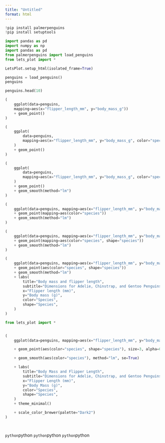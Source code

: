 ```yaml
---
title: "Untitled"
format: html
---
```


```python
!pip install palmerpenguins
!pip install setuptools

import pandas as pd
import numpy as np
import pandas as pd
from palmerpenguins import load_penguins
from lets_plot import *

LetsPlot.setup_html(isolated_frame=True)
```

```python
penguins = load_penguins()
penguins
```

```python
penguins.head(10)
```

```python
(
    ggplot(data=penguins, 
    mapping=aes(x="flipper_length_mm", y="body_mass_g"))
    + geom_point()
)
```

```python
(
    ggplot(
        data=penguins,
        mapping=aes(x="flipper_length_mm", y="body_mass_g", color="species"),
    )
    + geom_point()
)
```

```python
(
    ggplot(
        data=penguins,
        mapping=aes(x="flipper_length_mm", y="body_mass_g", color="species"),
    )
    + geom_point()
    + geom_smooth(method="lm")
)

```

```python
(
    ggplot(data=penguins, mapping=aes(x="flipper_length_mm", y="body_mass_g"))
    + geom_point(mapping=aes(color="species"))
    + geom_smooth(method="lm")
)
```
```python
(
    ggplot(data=penguins, mapping=aes(x="flipper_length_mm", y="body_mass_g"))
    + geom_point(mapping=aes(color="species", shape="species"))
    + geom_smooth(method="lm")
)
```
```python
(
    ggplot(data=penguins, mapping=aes(x="flipper_length_mm", y="body_mass_g"))
    + geom_point(aes(color="species", shape="species"))
    + geom_smooth(method="lm")
    + labs(
        title="Body mass and flipper length",
        subtitle="Dimensions for Adelie, Chinstrap, and Gentoo Penguins",
        x="Flipper length (mm)",
        y="Body mass (g)",
        color="Species",
        shape="Species",
    )
)
```
```python
from lets_plot import *


(
    ggplot(data=penguins, mapping=aes(x="flipper_length_mm", y="body_mass_g"))

    + geom_point(aes(color="species", shape="species"), size=3, alpha=0.7)

    + geom_smooth(aes(color="species"), method="lm", se=True) 

    + labs(
        title="Body Mass and Flipper Length",
        subtitle="Dimensions for Adelie, Chinstrap, and Gentoo Penguins",
        x="Flipper Length (mm)",
        y="Body Mass (g)",
        color="Species",
        shape="Species",
    )
    + theme_minimal()

    + scale_color_brewer(palette="Dark2")  
)




```
```python
```python
```python
```python
```python
```python